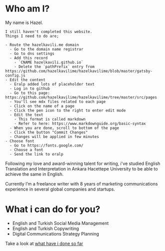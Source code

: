 
# Who am I?

My name is Hazel.

```
I still haven't completed this website.
Things I need to do are;

- Route the hazelkavili.me domain
  - Go to the domain name registrar
  - Go to dns settings
  - Add this record
    - `CNAME hazelkavili.github.io`
    - Delete the `pathPrefix` entry from https://github.com/hazelkavilime/hazelkavilime/blob/master/gatsby-config.js
- Edit the content
  - Eralp added lots of placeholder text
  - Log in to github
  - Go to this page: https://github.com/hazelkavilime/hazelkavilime/tree/master/src/pages
  - You'll see mdx files related to each page
  - Click on the name of a page
  - Click the pen icon to the right to enter edit mode
  - Edit the text
    - This format is called markdown
    - Refer to here: https://www.markdownguide.org/basic-syntax
  - When you are done, scroll to bottom of the page
  - Click the button "Commit Changes"
  - Changes will be applied in few minutes
- Choose font
  - Go to https://fonts.google.com/
  - Choose a font
  - Send the link to eralp
```

Following my love and award-winning talent for writing,
i've studied English Translation and Interpretation in Ankara Hacettepe University to be able to achieve the same in English.

Currently I’m a freelance writer with 8 years of marketing communications experience in several global companies and startups.

# What i can do for you?

- <FaPencilAlt /> English and Turkish Social Media Management
- <FaPenAlt /> English and Turkish Copywriting
- <FaPenFancy /> Digital Communications Strategy Planning

Take a look at [what have i done so far](/portfolio)
